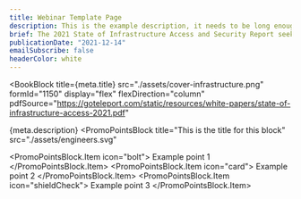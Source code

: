```yaml
---
title: Webinar Template Page
description: This is the example description, it needs to be long enough to be of use but not so long that the form is depressed too far down the page. This is the example description, it needs to be long enough to be of use but not so long that the form is depressed too far down the page. This is the example description, it needs to be long enough to be of use but not so long that the form is depressed too far down the page.
brief: The 2021 State of Infrastructure Access and Security Report seeks to better understand...
publicationDate: "2021-12-14"
emailSubscribe: false
headerColor: white
---
```



<BookBlock
  title={meta.title}
  src="./assets/cover-infrastructure.png"
  formId="1150"
  display="flex"
  flexDirection="column"
  pdfSource="https://goteleport.com/static/resources/white-papers/state-of-infrastructure-access-2021.pdf"
>
  {meta.description}
</BookBlock>
<PromoPointsBlock
  title="This is the title for this block"
  src="./assets/engineers.svg"
>
  <PromoPointsBlock.Item icon="bolt">
    Example point 1
  </PromoPointsBlock.Item>
  <PromoPointsBlock.Item icon="card">
    Example point 2
  </PromoPointsBlock.Item>
  <PromoPointsBlock.Item icon="shieldCheck">
    Example point 3
  </PromoPointsBlock.Item>
</PromoPointsBlock>
